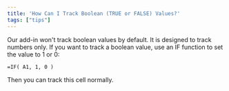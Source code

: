 ```yaml
---
title: 'How Can I Track Boolean (TRUE or FALSE) Values?'
tags: ["tips"]
---
```


Our add-in won't track boolean values by default.  It is designed to track 
numbers only.  If you want to track a boolean value, use an IF function to 
set the value to 1 or 0:

```
=IF( A1, 1, 0 )
```

Then you can track this cell normally.
